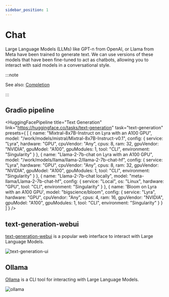 ```yaml
---
sidebar_position: 1
---
```


# Chat


Large Language Models (LLMs) like GPT-n from OpenAI, or Llama from Meta have been trained to generate text. We can use versions of these models that have been fine-tuned to act as chatbots, allowing you to interact with said models in a conversational style.

:::note

See also: [Completion](../completion/index.mdx)

:::

## Gradio pipeline


<HuggingFacePipeline
    title="Text Generation"
    link="https://huggingface.co/tasks/text-generation"
    task="text-generation"
    presets={
        [
            {
                name: "Mixtral-8x7B-Instruct on Lyra with an A100 GPU",
                model: "/work/models/mistral/Mixtral-8x7B-Instruct-v0.1",
                config: {
                    service: "Lyra",
                    hardware: "GPU",
                    cpuVendor: "Any",
                    cpus: 8,
                    ram: 32,
                    gpuVendor: "NVIDIA",
                    gpuModel: "A100",
                    gpuModules: 1,
                    tool: "CLI",
                    environment: "Singularity"
                }
            },
            {
                name: "Llama-2-7b-chat on Lyra with an A100 GPU",
                model: "/work/models/llama/llama-2/llama-2-7b-chat-hf",
                config: {
                    service: "Lyra",
                    hardware: "GPU",
                    cpuVendor: "Any",
                    cpus: 8,
                    ram: 32,
                    gpuVendor: "NVIDIA",
                    gpuModel: "A100",
                    gpuModules: 1,
                    tool: "CLI",
                    environment: "Singularity"
                }
            },
            {
                name: "Llama-2-7b-chat locally",
                model: "meta-llama/Llama-2-7b-chat-hf",
                config: {
                    service: "Local",
                    os: "Linux",
                    hardware: "GPU",
                    tool: "CLI",
                    environment: "Singularity"
                }
            },
            {
                name: 'Bloom on Lyra with an A100 GPU',
                model: "bigscience/bloom",
                config: {
                    service: "Lyra",
                    hardware: "GPU",
                    cpuVendor: "Any",
                    cpus: 4,
                    ram: 16,
                    gpuVendor: "NVIDIA",
                    gpuModel: "A100",
                    gpuModules: 1,
                    tool: "CLI",
                    environment: "Singularity"
                }
            }
        ]   }
/>

## text-generation-webui

[text-generation-webui](https://github.com/oobabooga/text-generation-webui) is a popular web interface to interact with Large Language Models.

![text-generation-ui](assets/text-generation-webui.png)

## Ollama

[Ollama](https://github.com/jmorganca/ollama) is a CLI tool for interacting with Large Language Models.

![ollama](assets/ollama.png)
